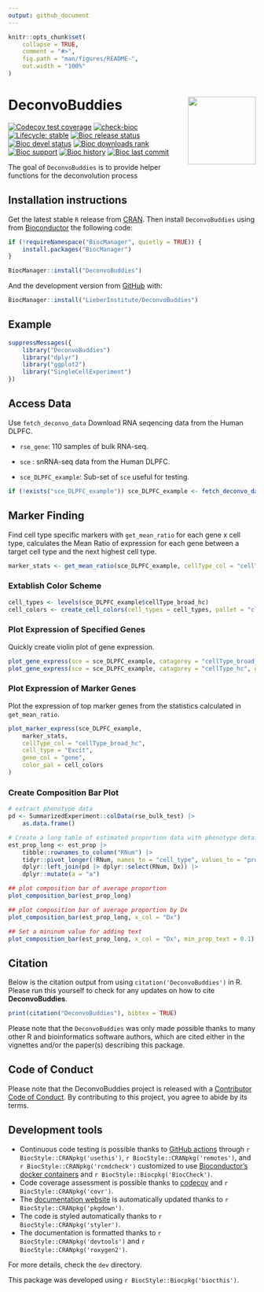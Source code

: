 ```yaml
---
output: github_document
---
```


<!-- README.md is generated from README.Rmd. Please edit that file -->

```r
knitr::opts_chunk$set(
    collapse = TRUE,
    comment = "#>",
    fig.path = "man/figures/README-",
    out.width = "100%"
)
```

# DeconvoBuddies <img src="man/figures/logo.png" align="right" height="138" alt="" />

<!-- badges: start -->
[![Codecov test coverage](https://codecov.io/gh/lahuuki/DeconvoBuddies/branch/main/graph/badge.svg)](https://codecov.io/gh/lahuuki/DeconvoBuddies?branch=main)
[![check-bioc](https://github.com/LieberInstitute/DeconvoBuddies/actions/workflows/check-bioc.yml/badge.svg)](https://github.com/LieberInstitute/DeconvoBuddies/actions/workflows/check-bioc.yml)
[![Lifecycle: stable](https://img.shields.io/badge/lifecycle-stable-brightgreen.svg)](https://lifecycle.r-lib.org/articles/stages.html#stable)
[![Bioc release status](http://www.bioconductor.org/shields/build/release/bioc/DeconvoBuddies.svg)](https://bioconductor.org/checkResults/release/bioc-LATEST/DeconvoBuddies)
[![Bioc devel status](http://www.bioconductor.org/shields/build/devel/bioc/DeconvoBuddies.svg)](https://bioconductor.org/checkResults/devel/bioc-LATEST/DeconvoBuddies)
[![Bioc downloads rank](https://bioconductor.org/shields/downloads/release/DeconvoBuddies.svg)](http://bioconductor.org/packages/stats/bioc/DeconvoBuddies/)
[![Bioc support](https://bioconductor.org/shields/posts/DeconvoBuddies.svg)](https://support.bioconductor.org/tag/DeconvoBuddies)
[![Bioc history](https://bioconductor.org/shields/years-in-bioc/DeconvoBuddies.svg)](https://bioconductor.org/packages/release/bioc/html/DeconvoBuddies.html#since)
[![Bioc last commit](https://bioconductor.org/shields/lastcommit/devel/bioc/DeconvoBuddies.svg)](http://bioconductor.org/checkResults/devel/bioc-LATEST/DeconvoBuddies/)
<!-- badges: end -->

The goal of `DeconvoBuddies` is to provide helper functions for the deconvolution process

## Installation instructions

Get the latest stable `R` release from [CRAN](http://cran.r-project.org/). Then install `DeconvoBuddies` using from [Bioconductor](http://bioconductor.org/) the following code:

```r
if (!requireNamespace("BiocManager", quietly = TRUE)) {
    install.packages("BiocManager")
}

BiocManager::install("DeconvoBuddies")
```

And the development version from [GitHub](https://github.com/) with:

```r
BiocManager::install("LieberInstitute/DeconvoBuddies")
```
## Example

```r
suppressMessages({
    library("DeconvoBuddies")
    library("dplyr")
    library("ggplot2")
    library("SingleCellExperiment")
})
```


## Access Data
Use `fetch_deconvo_data` Download RNA seqencing data from the Human DLPFC.  

* `rse_gene`: 110 samples of bulk RNA-seq. 

* `sce` : snRNA-seq data from the Human DLPFC. 

* `sce_DLPFC_example`: Sub-set of `sce` useful for testing. 

```r
if (!exists("sce_DLPFC_example")) sce_DLPFC_example <- fetch_deconvo_data("sce_DLPFC_example")
```

## Marker Finding
Find cell type specific markers with `get_mean_ratio` for each gene x cell type, 
calculates the Mean Ratio of expression for each gene between a target cell type 
and the next highest cell type. 

```r
marker_stats <- get_mean_ratio(sce_DLPFC_example, cellType_col = "cellType_broad_hc")
```

### Extablish Color Scheme
```r
cell_types <- levels(sce_DLPFC_example$cellType_broad_hc)
cell_colors <- create_cell_colors(cell_types = cell_types, pallet = "classic", split = "\\.", preview = TRUE)
```

### Plot Expression of Specified Genes
Quickly create violin plot of gene expression. 
```r
plot_gene_express(sce = sce_DLPFC_example, catagorey = "cellType_broad_hc", genes = c("GAD2", "CD22"))
plot_gene_express(sce = sce_DLPFC_example, catagorey = "cellType_hc", genes = c("GAD2", "CD22"))
```

### Plot Expression of Marker Genes
Plot the expression of top marker genes from the statistics calculated in `get_mean_ratio`.
```r
plot_marker_express(sce_DLPFC_example,
    marker_stats,
    cellType_col = "cellType_broad_hc",
    cell_type = "Excit",
    gene_col = "gene",
    color_pal = cell_colors
)
```

### Create Composition Bar Plot
```r
# extract phenotype data
pd <- SummarizedExperiment::colData(rse_bulk_test) |>
    as.data.frame()

# Create a long table of estimated proportion data with phenotype details
est_prop_long <- est_prop |>
    tibble::rownames_to_column("RNum") |>
    tidyr::pivot_longer(!RNum, names_to = "cell_type", values_to = "prop") |>
    dplyr::left_join(pd |> dplyr::select(RNum, Dx)) |>
    dplyr::mutate(a = "a")

## plot composition bar of average proportion
plot_composition_bar(est_prop_long)

## plot composition bar of average proportion by Dx
plot_composition_bar(est_prop_long, x_col = "Dx")

## Set a mininum value for adding text
plot_composition_bar(est_prop_long, x_col = "Dx", min_prop_text = 0.1)
```


## Citation

Below is the citation output from using `citation('DeconvoBuddies')` in R. Please
run this yourself to check for any updates on how to cite __DeconvoBuddies__.

```r
print(citation("DeconvoBuddies"), bibtex = TRUE)
```

Please note that the `DeconvoBuddies` was only made possible thanks to many other R and bioinformatics software authors, which are cited either in the vignettes and/or the paper(s) describing this package.

## Code of Conduct

  Please note that the DeconvoBuddies project is released with a [Contributor Code of Conduct](http://bioconductor.org/about/code-of-conduct/). By contributing to this project, you agree to abide by its terms.
  
## Development tools

* Continuous code testing is possible thanks to [GitHub actions](https://www.tidyverse.org/blog/2020/04/usethis-1-6-0/)  through `r BiocStyle::CRANpkg('usethis')`, `r BiocStyle::CRANpkg('remotes')`, and `r BiocStyle::CRANpkg('rcmdcheck')` customized to use [Bioconductor's docker containers](https://www.bioconductor.org/help/docker/) and `r BiocStyle::Biocpkg('BiocCheck')`.
* Code coverage assessment is possible thanks to [codecov](https://codecov.io/gh) and `r BiocStyle::CRANpkg('covr')`.
* The [documentation website](http://.github.io/DeconvoBuddies) is automatically updated thanks to `r BiocStyle::CRANpkg('pkgdown')`.
* The code is styled automatically thanks to `r BiocStyle::CRANpkg('styler')`.
* The documentation is formatted thanks to `r BiocStyle::CRANpkg('devtools')` and `r BiocStyle::CRANpkg('roxygen2')`.

For more details, check the `dev` directory.

This package was developed using `r BiocStyle::Biocpkg('biocthis')`.


